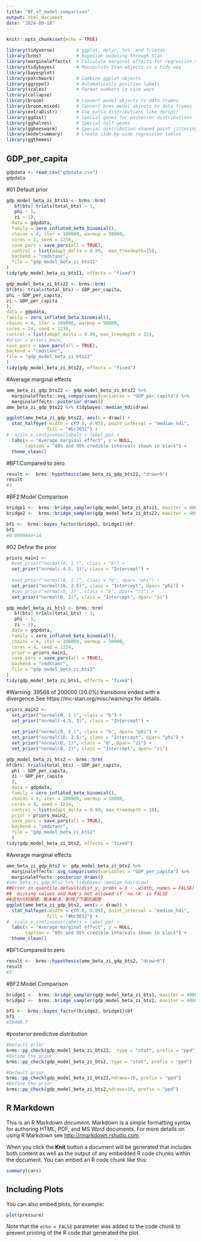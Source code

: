 ```yaml
---
title: "BF_of_model_comparison"
output: html_document
date: "2024-09-18"
---
```


```r
knitr::opts_chunk$set(echo = TRUE)
```

```r
library(tidyverse)        # ggplot, dplyr, %>%, and friends
library(brms)             # Bayesian modeling through Stan
library(marginaleffects)  # Calculate marginal effects for regression models
library(tidybayes)        # Manipulate Stan objects in a tidy way
library(bayesplot) 
library(patchwork)        # Combine ggplot objects
library(ggrepel)          # Automatically position labels
library(scales)           # Format numbers in nice ways
library(collapse) 
library(broom)            # Convert model objects to data frames
library(broom.mixed)      # Convert brms model objects to data frames
library(extraDistr)       # Use extra distributions like dprop()
library(ggdist)           # Special geoms for posterior distributions
library(gghalves)         # Special half geoms
library(ggbeeswarm)       # Special distribution-shaped point jittering
library(modelsummary)     # Create side-by-side regression tables
library(ggthemes)
```

## GDP_per_capita
```r
gdpdata <- read_csv("gdpdata.csv")
gdpdata
```

#01 Default prior
```r
gdp_model_beta_zi_bts11 <- brms::brm(
   bf(bts| trials(total_bts) ~ 1,
   phi ~ 1,
   zi ~ 1),
  data = gdpdata,
  family = zero_inflated_beta_binomial(),
  chains = 4, iter = 100000, warmup = 50000,
  cores = 2, seed = 1234,
  save_pars = save_pars(all = TRUE),  
  control = list(adapt_delta = 0.99,  max_treedepth=15), 
  backend = "cmdstanr",
  file = "gdp_model_beta_zi_bts11"
)
tidy(gdp_model_beta_zi_bts11, effects = "fixed")
```

```r
gdp_model_beta_zi_bts22 <- brms::brm(
bf(bts| trials(total_bts) ~ GDP_per_capita,
phi ~ GDP_per_capita,
zi ~ GDP_per_capita
),
data = gdpdata,
family = zero_inflated_beta_binomial(),
chains = 4, iter = 100000, warmup = 50000,
cores = 24, seed = 1234,
control = list(adapt_delta = 0.99, max_treedepth = 15),
#prior = priors_main,
save_pars = save_pars(all = TRUE), 
backend = "cmdstanr",
file = "gdp_model_beta_zi_bts22"
)
tidy(gdp_model_beta_zi_bts22, effects = "fixed")
```

#Average marginal effects
```r
ame_beta_zi_gdp_bts22 <- gdp_model_beta_zi_bts22 %>%
  marginaleffects::avg_comparisons(variables = "GDP_per_capita") %>% 
  marginaleffects::posterior_draws()
ame_beta_zi_gdp_bts22 %>% tidybayes::median_hdi(draw)

ggplot(ame_beta_zi_gdp_bts22, aes(x = draw)) +
  stat_halfeye(.width = c(0.8, 0.95), point_interval = "median_hdi",
               fill = "#bc3032") +
#  scale_x_continuous(labels = label_pp) +
  labs(x = "Average marginal effect", y = NULL,
       caption = "80% and 95% credible intervals shown in black") +
  theme_clean()
```

#BF1:Compared to zero
```r
result <-  brms::hypothesis(ame_beta_zi_gdp_bts22, "draw>0")
result
#3
```

#BF2:Model Comparison
```r
bridge1 <-  brms::bridge_sampler(gdp_model_beta_zi_bts11, maxiter = 400000, start_val = "mean")
bridge2 <-  brms::bridge_sampler(gdp_model_beta_zi_bts22, maxiter = 400000, start_val = "mean")

bf1 <-  brms::bayes_factor(bridge2, bridge1)$bf
bf1
#8.000984e+14
```

#02 Define the prior
```r
priors_main1 <- 
  #set_prior("normal(0, 1 )", class = "b") +
  set_prior("normal(-4.5, 3)", class = "Intercept") + 
  
  #set_prior("normal(0, 1 )", class = "b", dpar= "phi") +
  set_prior("normal(10, 2.5)", class = "Intercept", dpar= "phi") + 
  #set_prior("normal(0, 1)", class = "b", dpar= "zi") +
  set_prior("normal(0, 2)", class = "Intercept", dpar= "zi")
```

```r
gdp_model_beta_zi_bts1 <- brms::brm(
   bf(bts| trials(total_bts) ~ 1,
   phi ~ 1,
   zi ~ 1),
  data = gdpdata,
  family = zero_inflated_beta_binomial(),
  chains = 4, iter = 100000, warmup = 50000,
  cores = 4, seed = 1234,
  prior = priors_main1,
  save_pars = save_pars(all = TRUE), 
  backend = "cmdstanr",
  file = "gdp_model_beta_zi_bts1"
)
tidy(gdp_model_beta_zi_bts1, effects = "fixed")

```
#Warning: 39568 of 200000 (20.0%) transitions ended with a divergence.See https://mc-stan.org/misc/warnings for details.


```r
priors_main2 <- 
  set_prior("normal(0, 1 )", class = "b") +
  set_prior("normal(-4.5, 3)", class = "Intercept") + 
  
  set_prior("normal(0, 1 )", class = "b", dpar= "phi") +
  set_prior("normal(10, 2.5)", class = "Intercept", dpar= "phi") + 
  set_prior("normal(0, 1)", class = "b", dpar= "zi") +
  set_prior("normal(0, 2)", class = "Intercept", dpar= "zi")

```

```r
gdp_model_beta_zi_bts2 <- brms::brm(
bf(bts| trials(total_bts) ~ GDP_per_capita,
  phi ~ GDP_per_capita,
  zi ~ GDP_per_capita
  ),
  data = gdpdata,
  family = zero_inflated_beta_binomial(),
  chains = 4, iter = 100000, warmup = 50000,
  cores = 4, seed = 1234,
  control = list(adapt_delta = 0.99, max_treedepth = 10),
  prior = priors_main2,
  save_pars = save_pars(all = TRUE), 
  backend = "cmdstanr",
  file = "gdp_model_beta_zi_bts2"
  )
tidy(gdp_model_beta_zi_bts2, effects = "fixed")
```



#Average marginal effects
```r
ame_beta_zi_gdp_bts2 <- gdp_model_beta_zi_bts2 %>%
  marginaleffects::avg_comparisons(variables = "GDP_per_capita") %>% 
  marginaleffects::posterior_draws()
#ame_beta_zi_gdp_bts2 %>% tidybayes::median_hdi(draw)
##Error in quantile.default(dist_y, probs = 1 - .width, names = FALSE) : 
##  missing values and NaN's not allowed if 'na.rm' is FALSE
##这句代码报错，暂未解决，影响了下面的画图
ggplot(ame_beta_zi_gdp_bts2, aes(x = draw)) +
  stat_halfeye(.width = c(0.8, 0.95), point_interval = "median_hdi",
               fill = "#bc3032") +
#  scale_x_continuous(labels = label_pp) +
  labs(x = "Average marginal effect", y = NULL,
       caption = "80% and 95% credible intervals shown in black") +
  theme_clean()
```



#BF1:Compared to zero
```r
result <-  brms::hypothesis(ame_beta_zi_gdp_bts2, "draw>0")
result
#3
```

#BF2:Model Comparison

```r
bridge1 <-  brms::bridge_sampler(gdp_model_beta_zi_bts1, maxiter = 400000, start_val = "mean")
bridge2 <-  brms::bridge_sampler(gdp_model_beta_zi_bts2, maxiter = 400000, start_val = "mean")

bf1 <-  brms::bayes_factor(bridge2, bridge1)$bf
bf1
#39400.7
```


#posterior predictive distribution
```r
#Default prior
brms::pp_check(gdp_model_beta_zi_bts22,  type = "stat", prefix = "ppd")
#Define the prior
brms::pp_check(gdp_model_beta_zi_bts2, type = "stat", prefix = "ppd")
```


```r
#Default prior
brms::pp_check(gdp_model_beta_zi_bts22,ndraws=10, prefix = "ppd")
#Define the prior
brms::pp_check(gdp_model_beta_zi_bts2,ndraws=10, prefix = "ppd")
```







## R Markdown

This is an R Markdown document. Markdown is a simple formatting syntax for authoring HTML, PDF, and MS Word documents. For more details on using R Markdown see <http://rmarkdown.rstudio.com>.

When you click the **Knit** button a document will be generated that includes both content as well as the output of any embedded R code chunks within the document. You can embed an R code chunk like this:

```r
summary(cars)
```

## Including Plots

You can also embed plots, for example:

```r
plot(pressure)
```

Note that the `echo = FALSE` parameter was added to the code chunk to prevent printing of the R code that generated the plot.
